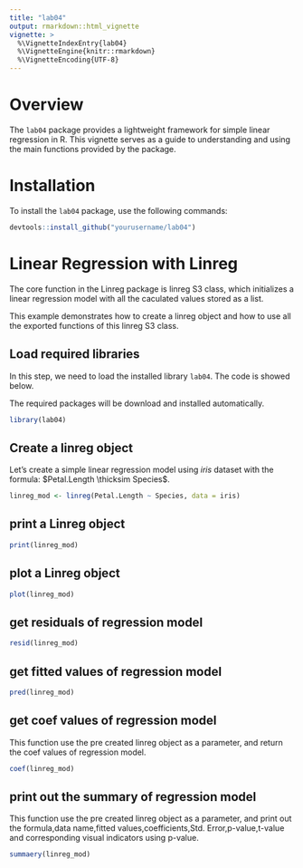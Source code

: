 ```yaml
---
title: "lab04"
output: rmarkdown::html_vignette
vignette: >
  %\VignetteIndexEntry{lab04}
  %\VignetteEngine{knitr::rmarkdown}
  %\VignetteEncoding{UTF-8}
---
```


# Overview

The `lab04` package provides a lightweight framework for simple linear regression in R. This vignette serves as a guide to understanding and using the main functions provided by the package.

# Installation

To install the `lab04` package, use the following commands:

```r
devtools::install_github("yourusername/lab04")
```

# Linear Regression with Linreg

The core function in the Linreg package is linreg S3 class, which initializes a linear regression model with all the caculated values stored as a list. 

This example demonstrates how to create a linreg object and how to use all the exported functions of this linreg S3 class.

## Load required libraries

In this step, we need to load the installed library `lab04`.
The code is showed below.

The required packages will be download and installed automatically.

```r
library(lab04)
```

## Create a linreg object
Let's create a simple linear regression model using $iris$ dataset with the formula: $Petal.Length \thicksim Species$.

```r
linreg_mod <- linreg(Petal.Length ~ Species, data = iris)
```

## print a Linreg object
```r
print(linreg_mod)
```

## plot a Linreg object
```r
plot(linreg_mod)
```

## get residuals of regression model
```r
resid(linreg_mod)
```

## get fitted values of regression model
```r
pred(linreg_mod)
```

## get coef values of regression model
This function use the pre created linreg object as a parameter, and return the coef values of regression model.
```r
coef(linreg_mod)
```

## print out the summary of regression model
This function use the pre created linreg object as a parameter, and print out the formula,data name,fitted values,coefficients,Std. Error,p-value,t-value and corresponding visual indicators using p-value.
```r
summaery(linreg_mod)
```